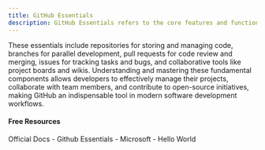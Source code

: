 ```yaml
---
title: GitHub Essentials
description: GitHub Essentials refers to the core features and functionalities that form the foundation of GitHub's version control and collaboration platform.
---
```

 These essentials include repositories for storing and managing code, branches for parallel development, pull requests for code review and merging, issues for tracking tasks and bugs, and collaborative tools like project boards and wikis. Understanding and mastering these fundamental components allows developers to effectively manage their projects, collaborate with team members, and contribute to open-source initiatives, making GitHub an indispensable tool in modern software development workflows.

#### Free Resources

<Tabs defaultValue="official">
<TabsList>
<TabsTrigger value="official">Official Docs</TabsTrigger>
</TabsList>

<TabsContent value="official">
<Note>
- <Link href="https://learn.microsoft.com/en-us/contribute/content/git-github-fundamentals">Github Essentials - Microsoft</Link>
- <Link href="https://docs.github.com/en/get-started/start-your-journey/hello-world">Hello World</Link>
</Note>
</TabsContent>
</Tabs>
